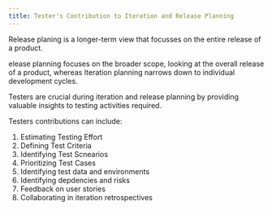 ```yaml
---
title: Tester's Contribution to Iteration and Release Planning
---
```


Release planing is a longer-term view that focusses on the entire release of a product.

elease planning focuses on the broader scope, looking at the overall release of a product, 
whereas Iteration planning narrows down to individual development cycles.

Testers are crucial during iteration and release planning by providing valuable insights to testing activities required.

Testers contributions can include:

1. Estimating Testing Effort
2. Defining Test Criteria 
3. Identifying Test Scnearios
4. Prioritizing Test Cases
5. Identifying test data and environments
6. Identifying depdencies and risks
7. Feedback on user stories
8. Collaborating in iteration retrospectives
